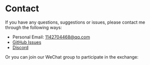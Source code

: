 
# Contact

If you have any questions, suggestions or issues, please contact me through the following ways:

- Personal Email: 1142704468@qq.com
- [GitHub Issues](https://github.com/Qingyon-AI/Revornix/issues)
- [Discord](https://discord.com/invite/3XZfz84aPN)

Or you can join our WeChat group to participate in the exchange: <WeComCode />